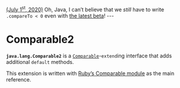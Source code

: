 <u>(July 1<sup>st</sup>, 2020)</u> Oh, Java, I can’t believe that we ''still'' have to write <code>.compareTo < 0</code> even with [https://download.java.net/java/early_access/jdk15/docs/api/java.base/java/lang/Comparable.html the latest beta]!
---
= Comparable2 =
'''<code>java.lang.Comparable2</code>''' is a [https://docs.oracle.com/en/java/javase/14/docs/api/java.base/java/lang/Comparable.html <code>Comparable</code>]-<code>extend</code>ing interface that adds additional <code>default</code> methods.

This extension is written with [https://ruby-doc.org/core/Comparable.html Ruby’s Comparable module]
as the main reference.